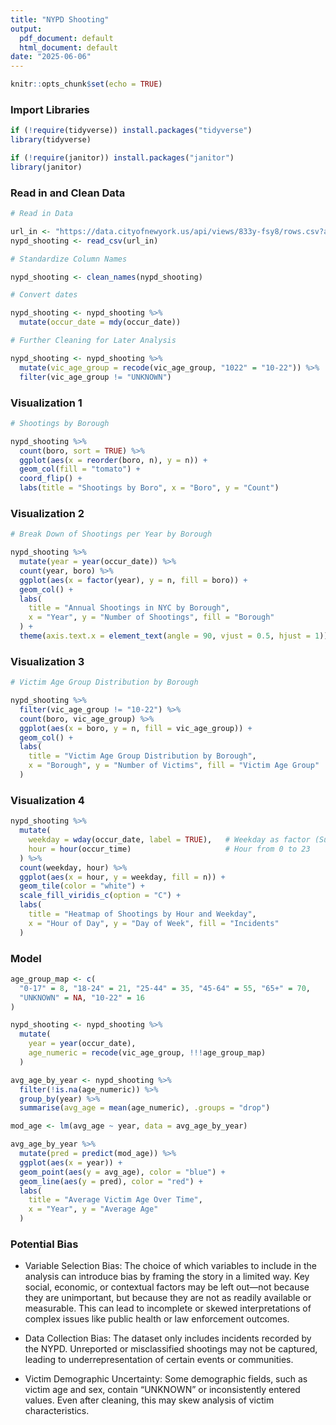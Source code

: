 ---
title: "NYPD Shooting"
output:
  pdf_document: default
  html_document: default
date: "2025-06-06"
---

```{r setup, include=FALSE}
knitr::opts_chunk$set(echo = TRUE)
```

### Import Libraries

```{r Load Packages, echo=TRUE, results='hide', message=FALSE}
if (!require(tidyverse)) install.packages("tidyverse")
library(tidyverse)

if (!require(janitor)) install.packages("janitor")
library(janitor)
```
### Read in and Clean Data
```{r import, echo=TRUE, results='hide', message=FALSE}

# Read in Data

url_in <- "https://data.cityofnewyork.us/api/views/833y-fsy8/rows.csv?accessType=DOWNLOAD"
nypd_shooting <- read_csv(url_in)

# Standardize Column Names

nypd_shooting <- clean_names(nypd_shooting)

# Convert dates

nypd_shooting <- nypd_shooting %>% 
  mutate(occur_date = mdy(occur_date))

# Further Cleaning for Later Analysis

nypd_shooting <- nypd_shooting %>%
  mutate(vic_age_group = recode(vic_age_group, "1022" = "10-22")) %>%
  filter(vic_age_group != "UNKNOWN")
```

### Visualization 1
``` {r Viz 1, echo=TRUE, results='hide', message=FALSE}
# Shootings by Borough

nypd_shooting %>%
  count(boro, sort = TRUE) %>%
  ggplot(aes(x = reorder(boro, n), y = n)) +
  geom_col(fill = "tomato") +
  coord_flip() +
  labs(title = "Shootings by Boro", x = "Boro", y = "Count") 

```

### Visualization 2
``` {r Viz 2, echo=TRUE, results='hide', message=FALSE}
# Break Down of Shootings per Year by Borough

nypd_shooting %>%
  mutate(year = year(occur_date)) %>%
  count(year, boro) %>%
  ggplot(aes(x = factor(year), y = n, fill = boro)) +
  geom_col() +
  labs(
    title = "Annual Shootings in NYC by Borough",
    x = "Year", y = "Number of Shootings", fill = "Borough"
  ) +
  theme(axis.text.x = element_text(angle = 90, vjust = 0.5, hjust = 1))
```

### Visualization 3
``` {r Viz 3, echo=TRUE, results='hide', message=FALSE}
# Victim Age Group Distribution by Borough

nypd_shooting %>%
  filter(vic_age_group != "10-22") %>% 
  count(boro, vic_age_group) %>%
  ggplot(aes(x = boro, y = n, fill = vic_age_group)) +
  geom_col() +
  labs(
    title = "Victim Age Group Distribution by Borough",
    x = "Borough", y = "Number of Victims", fill = "Victim Age Group"
  )

```


### Visualization 4
```{r}
nypd_shooting %>%
  mutate(
    weekday = wday(occur_date, label = TRUE),   # Weekday as factor (Sun–Sat)
    hour = hour(occur_time)                     # Hour from 0 to 23
  ) %>%
  count(weekday, hour) %>%
  ggplot(aes(x = hour, y = weekday, fill = n)) +
  geom_tile(color = "white") +
  scale_fill_viridis_c(option = "C") +
  labs(
    title = "Heatmap of Shootings by Hour and Weekday",
    x = "Hour of Day", y = "Day of Week", fill = "Incidents"
  )
```

### Model
```{r model, warning=FALSE}

age_group_map <- c(
  "0-17" = 8, "18-24" = 21, "25-44" = 35, "45-64" = 55, "65+" = 70, 
  "UNKNOWN" = NA, "10-22" = 16
)

nypd_shooting <- nypd_shooting %>%
  mutate(
    year = year(occur_date),
    age_numeric = recode(vic_age_group, !!!age_group_map)
  )

avg_age_by_year <- nypd_shooting %>%
  filter(!is.na(age_numeric)) %>%
  group_by(year) %>%
  summarise(avg_age = mean(age_numeric), .groups = "drop")

mod_age <- lm(avg_age ~ year, data = avg_age_by_year)

avg_age_by_year %>%
  mutate(pred = predict(mod_age)) %>%
  ggplot(aes(x = year)) +
  geom_point(aes(y = avg_age), color = "blue") +
  geom_line(aes(y = pred), color = "red") +
  labs(
    title = "Average Victim Age Over Time",
    x = "Year", y = "Average Age"
  )

```

### Potential Bias

* Variable Selection Bias: The choice of which variables to include in the analysis can introduce bias by framing the story in a limited way. Key social, economic, or contextual factors may be left out—not because they are unimportant, but because they are not as readily available or measurable. This can lead to incomplete or skewed interpretations of complex issues like public health or law enforcement outcomes.

* Data Collection Bias: The dataset only includes incidents recorded by the NYPD. Unreported or misclassified shootings may not be captured, leading to underrepresentation of certain events or communities.

* Victim Demographic Uncertainty: Some demographic fields, such as victim age and sex, contain "UNKNOWN" or inconsistently entered values. Even after cleaning, this may skew analysis of victim characteristics.
